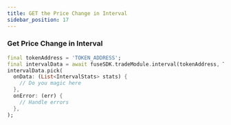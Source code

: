 ```yaml
---
title: GET the Price Change in Interval
sidebar_position: 17
---
```


### Get Price Change in Interval

```dart
final tokenAddress = 'TOKEN_ADDRESS';
final intervalData = await fuseSDK.tradeModule.interval(tokenAddress, TimeFrame.day);
intervalData.pick(
  onData: (List<IntervalStats> stats) {
    // Do you magic here
  },
  onError: (err) {
    // Handle errors
  },
);
```

